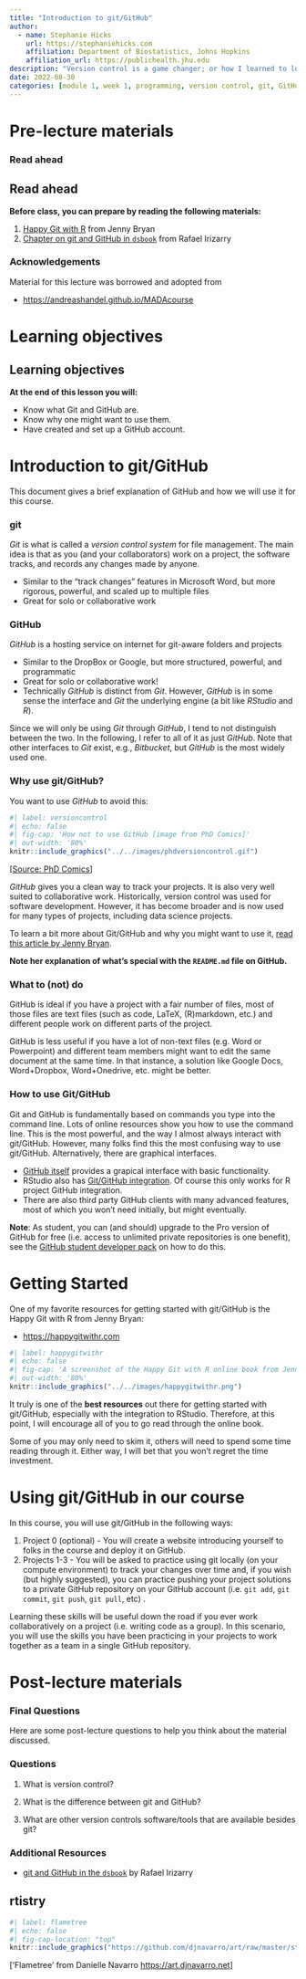 ```yaml
---
title: "Introduction to git/GitHub"
author: 
  - name: Stephanie Hicks
    url: https://stephaniehicks.com
    affiliation: Department of Biostatistics, Johns Hopkins
    affiliation_url: https://publichealth.jhu.edu
description: "Version control is a game changer; or how I learned to love git/GitHub"
date: 2022-08-30
categories: [module 1, week 1, programming, version control, git, GitHub]
---
```


<!-- Add interesting quote -->

# Pre-lecture materials

### Read ahead

::: callout-note

## Read ahead

**Before class, you can prepare by reading the following materials:**

1.  [Happy Git with R](https://happygitwithr.com) from Jenny Bryan
2.  [Chapter on git and GitHub in `dsbook`](https://rafalab.github.io/dsbook/git.html) from Rafael Irizarry
:::

### Acknowledgements

Material for this lecture was borrowed and adopted from

-   <https://andreashandel.github.io/MADAcourse>

# Learning objectives

::: callout-note

# Learning objectives

**At the end of this lesson you will:**

-   Know what Git and GitHub are.
-   Know why one might want to use them.
-   Have created and set up a GitHub account.
:::

# Introduction to git/GitHub

This document gives a brief explanation of GitHub and how we will use it for this course.

### git

*Git* is what is called a *version control system* for file management. The main idea is that as you (and your collaborators) work on a project, the software tracks, and records any changes made by anyone.

-   Similar to the "track changes" features in Microsoft Word, but more rigorous, powerful, and scaled up to multiple files
-   Great for solo or collaborative work

### GitHub

*GitHub* is a hosting service on internet for git-aware folders and projects

-   Similar to the DropBox or Google, but more structured, powerful, and programmatic
-   Great for solo or collaborative work!
-   Technically *GitHub* is distinct from *Git*. However, *GitHub* is in some sense the interface and *Git* the underlying engine (a bit like *RStudio* and *R*).

Since we will only be using *Git* through *GitHub*, I tend to not distinguish between the two. In the following, I refer to all of it as just *GitHub*. Note that other interfaces to *Git* exist, e.g., *Bitbucket*, but *GitHub* is the most widely used one.

### Why use git/GitHub?

You want to use *GitHub* to avoid this:

```r
#| label: versioncontrol
#| echo: false
#| fig-cap: 'How not to use GitHub [image from PhD Comics]'
#| out-width: '80%'
knitr::include_graphics("../../images/phdversioncontrol.gif")
```

\[[Source: PhD Comics](http://phdcomics.com/comics/archive_print.php?comicid=1531)\]

*GitHub* gives you a clean way to track your projects. It is also very well suited to collaborative work. Historically, version control was used for software development. However, it has become broader and is now used for many types of projects, including data science projects.

To learn a bit more about Git/GitHub and why you might want to use it, [read this article by Jenny Bryan](https://peerj.com/preprints/3159/).

**Note her explanation of what's special with the `README.md` file on GitHub.**

### What to (not) do

GitHub is ideal if you have a project with a fair number of files, most of those files are text files (such as code, LaTeX, (R)markdown, etc.) and different people work on different parts of the project.

GitHub is less useful if you have a lot of non-text files (e.g. Word or Powerpoint) and different team members might want to edit the same document at the same time. In that instance, a solution like Google Docs, Word+Dropbox, Word+Onedrive, etc. might be better.

### How to use Git/GitHub

Git and GitHub is fundamentally based on commands you type into the command line. Lots of online resources show you how to use the command line. This is the most powerful, and the way I almost always interact with git/GitHub. However, many folks find this the most confusing way to use git/GitHub. Alternatively, there are graphical interfaces.

-   [GitHub itself](https://desktop.github.com/) provides a grapical interface with basic functionality.
-   RStudio also has [Git/GitHub integration](https://happygitwithr.com/rstudio-git-github.html). Of course this only works for R project GitHub integration.
-   There are also third party GitHub clients with many advanced features, most of which you won't need initially, but might eventually.

**Note**: As student, you can (and should) upgrade to the Pro version of GitHub for free (i.e. access to unlimited private repositories is one benefit), see the [GitHub student developer pack](https://education.github.com/pack) on how to do this.

# Getting Started

One of my favorite resources for getting started with git/GitHub is the Happy Git with R from Jenny Bryan:

-   <https://happygitwithr.com>

```r
#| label: happygitwithr
#| echo: false
#| fig-cap: 'A screenshot of the Happy Git with R online book from Jenny Bryan'
#| out-width: '80%'
knitr::include_graphics("../../images/happygitwithr.png")
```

It truly is one of the **best resources** out there for getting started with git/GitHub, especially with the integration to RStudio. Therefore, at this point, I will encourage all of you to go read through the online book.

Some of you may only need to skim it, others will need to spend some time reading through it. Either way, I will bet that you won't regret the time investment.

# Using git/GitHub in our course

In this course, you will use git/GitHub in the following ways:

1.  Project 0 (optional) - You will create a website introducing yourself to folks in the course and deploy it on GitHub.
2.  Projects 1-3 - You will be asked to practice using git locally (on your compute environment) to track your changes over time and, if you wish (but highly suggested), you can practice pushing your project solutions to a private GitHub repository on your GitHub account (i.e. `git add`, `git commit`, `git push`, `git pull`, etc) .

Learning these skills will be useful down the road if you ever work collaboratively on a project (i.e. writing code as a group). In this scenario, you will use the skills you have been practicing in your projects to work together as a team in a single GitHub repository.

# Post-lecture materials

### Final Questions

Here are some post-lecture questions to help you think about the material discussed.

::: callout-note

### Questions

1.  What is version control?

2.  What is the difference between git and GitHub?

3.  What are other version controls software/tools that are available besides git?
:::

### Additional Resources

::: callout-tip
-   [git and GitHub in the `dsbook`](https://rafalab.github.io/dsbook/git.html) by Rafael Irizarry
:::


## rtistry

```r
#| label: flametree
#| echo: false
#| fig-cap-location: "top"
knitr::include_graphics("https://github.com/djnavarro/art/raw/master/static/gallery/flametree/extra/001_flametree_20_13.jpg")
```
['Flametree' from Danielle Navarro <https://art.djnavarro.net>]

